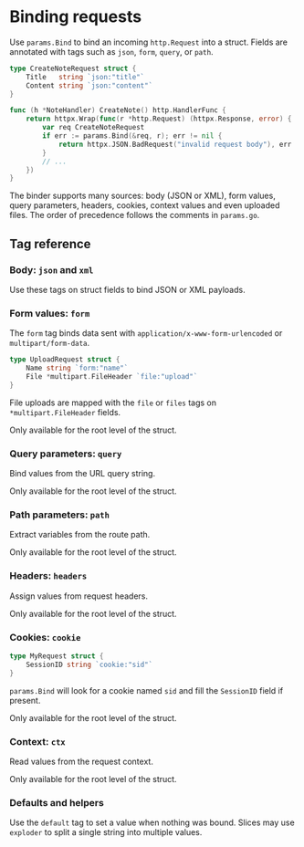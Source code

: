# Binding requests

Use `params.Bind` to bind an incoming `http.Request` into a struct. Fields are annotated with tags such as `json`, `form`, `query`, or `path`.

```go filename="handler_note.go"
type CreateNoteRequest struct {
    Title   string `json:"title"`
    Content string `json:"content"`
}

func (h *NoteHandler) CreateNote() http.HandlerFunc {
    return httpx.Wrap(func(r *http.Request) (httpx.Response, error) {
        var req CreateNoteRequest
        if err := params.Bind(&req, r); err != nil {
            return httpx.JSON.BadRequest("invalid request body"), err
        }
        // ...
    })
}
```

The binder supports many sources: body (JSON or XML), form values, query parameters, headers, cookies, context values and even uploaded files. The order of precedence follows the comments in `params.go`.



## Tag reference

### Body: `json` and `xml`
Use these tags on struct fields to bind JSON or XML payloads.

### Form values: `form`
The `form` tag binds data sent with `application/x-www-form-urlencoded` or `multipart/form-data`.

```go
type UploadRequest struct {
    Name string `form:"name"`
    File *multipart.FileHeader `file:"upload"`
}
```

File uploads are mapped with the `file` or `files` tags on `*multipart.FileHeader` fields.


Only available for the root level of the struct.

### Query parameters: `query`
Bind values from the URL query string.


Only available for the root level of the struct.

### Path parameters: `path`
Extract variables from the route path.

Only available for the root level of the struct.

### Headers: `headers`
Assign values from request headers.

Only available for the root level of the struct.

### Cookies: `cookie`
```go
type MyRequest struct {
    SessionID string `cookie:"sid"`
}
```
`params.Bind` will look for a cookie named `sid` and fill the `SessionID` field if present.

Only available for the root level of the struct.

### Context: `ctx`
Read values from the request context.

Only available for the root level of the struct.

### Defaults and helpers
Use the `default` tag to set a value when nothing was bound. Slices may use `exploder` to split a single string into multiple values.
